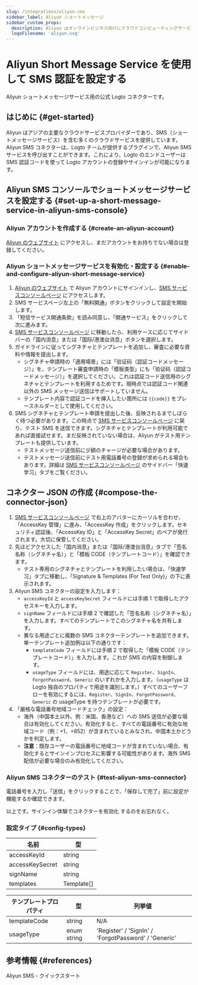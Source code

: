 ```yaml
---
slug: /integrations/aliyun-sms
sidebar_label: Aliyun ショートメッセージ
sidebar_custom_props:
  description: Aliyun はオンラインビジネス向けにクラウドコンピューティングサービスを提供しています。
  logoFilename: 'aliyun.svg'
---
```



# Aliyun Short Message Service を使用して SMS 認証を設定する

Aliyun ショートメッセージサービス用の公式 Logto コネクターです。

<GuideTip />

## はじめに \{#get-started}

Aliyun はアジアの主要なクラウドサービスプロバイダーであり、SMS（ショートメッセージサービス）を含む多くのクラウドサービスを提供しています。Aliyun SMS コネクターは、Logto チームが提供するプラグインで、Aliyun SMS サービスを呼び出すことができます。これにより、Logto のエンドユーザーは SMS 認証コードを使って Logto アカウントの登録やサインインが可能になります。

## Aliyun SMS コンソールでショートメッセージサービスを設定する \{#set-up-a-short-message-service-in-aliyun-sms-console}

### Aliyun アカウントを作成する \{#create-an-aliyun-account}

[Aliyun のウェブサイト](https://cn.aliyun.com/) にアクセスし、まだアカウントをお持ちでない場合は登録してください。

### Aliyun ショートメッセージサービスを有効化・設定する \{#enable-and-configure-aliyun-short-message-service}

1. [Aliyun のウェブサイト](https://cn.aliyun.com/) で Aliyun アカウントにサインインし、[SMS サービスコンソールページ](https://www.aliyun.com/product/sms) にアクセスします。
2. SMS サービスページ左上の「無料開通」ボタンをクリックして設定を開始します。
3. 「短信サービス開通条款」を読み同意し、「開通サービス」をクリックして次に進みます。
4. [SMS サービスコンソールページ](https://dysms.console.aliyun.com/overview) に移動したら、利用ケースに応じてサイドバーの「国内消息」または「国际/港澳台消息」ボタンを選択します。
5. ガイドラインに従ってシグネチャとテンプレートを追加し、審査に必要な資料や情報を提出します。
   - シグネチャ申請時の「適用場景」には「验证码（認証コードメッセージ）」を、テンプレート審査申請時の「模板类型」にも「验证码（認証コードメッセージ）」を選択してください。これは認証コード送信用のシグネチャとテンプレートを利用するためです。現時点では認証コード関連以外の SMS メッセージ送信はサポートしていません。
   - テンプレート内容で認証コードを挿入したい箇所には `{{code}}` をプレースホルダーとして使用してください。
6. SMS シグネチャとテンプレート申請を提出した後、反映されるまでしばらく待つ必要があります。この時点で [SMS サービスコンソールページ](https://dysms.console.aliyun.com/overview) に戻り、テスト SMS を送信できます。シグネチャとテンプレートが利用可能であれば直接試せます。まだ反映されていない場合は、Aliyun がテスト用テンプレートも提供しています。
   - テストメッセージ送信前に少額のチャージが必要な場合があります。
   - テストメッセージ送信前にテスト用電話番号の登録が求められる場合もあります。詳細は [SMS サービスコンソールページ](https://dysms.console.aliyun.com/overview) のサイドバー「快速学习」タブをご覧ください。

## コネクター JSON の作成 \{#compose-the-connector-json}

1. [SMS サービスコンソールページ](https://dysms.console.aliyun.com/overview) で右上のアバターにカーソルを合わせ、「AccessKey 管理」に進み、「AccessKey 作成」をクリックします。セキュリティ認証後、「AccessKey ID」と「AccessKey Secret」のペアが発行されます。大切に保管してください。
2. 先ほどアクセスした「国内消息」または「国际/港澳台消息」タブで「签名名称（シグネチャ名）」と「模板 CODE（テンプレートコード）」を確認できます。
   - テスト専用のシグネチャとテンプレートを利用したい場合は、「快速学习」タブに移動し、「Signature & Templates (For Test Only)」の下に表示されます。
3. Aliyun SMS コネクターの設定を入力します：
   - `accessKeyId` と `accessKeySecret` フィールドには手順 1 で取得したアクセスキーを入力します。
   - `signName` フィールドには手順 2 で確認した「签名名称（シグネチャ名）」を入力します。すべてのテンプレートでこのシグネチャ名を共有します。
   - 異なる用途ごとに複数の SMS コネクターテンプレートを追加できます。単一テンプレート追加例は以下の通りです：
     - `templateCode` フィールドには手順 2 で取得した「模板 CODE（テンプレートコード）」を入力します。これが SMS の内容を制御します。
     - `usageType` フィールドには、用途に応じて `Register`、`SignIn`、`ForgotPassword`、`Generic` のいずれかを入力します。（`usageType` は Logto 独自のプロパティで用途を識別します。）すべてのユーザーフローを有効にするには、`Register`、`SignIn`、`ForgotPassword`、`Generic` の usageType を持つテンプレートが必要です。
4. 「厳格な電話番号地域コードチェック」の設定：
   - 海外（中国本土以外、例：米国、香港など）への SMS 送信が必要な場合は有効化してください。有効化すると、すべての電話番号に有効な地域コード（例：+1、+852）が含まれているとみなされ、中国本土かどうかを判定します。
   - **注意**：既存ユーザーの電話番号に地域コードが含まれていない場合、有効化するとサインインプロセスに影響する可能性があります。海外 SMS 配信が必要な場合のみ有効化してください。

### Aliyun SMS コネクターのテスト \{#test-aliyun-sms-connector}

電話番号を入力し「送信」をクリックすることで、「保存して完了」前に設定が機能するか確認できます。

以上です。<MainSiteUrl href="/connectors/sms-connectors/#enable-phone-number-sign-up-or-sign-in">サインイン体験でコネクターを有効化</MainSiteUrl> するのをお忘れなく。

### 設定タイプ \{#config-types}

| 名前            | 型         |
| --------------- | ---------- |
| accessKeyId     | string     |
| accessKeySecret | string     |
| signName        | string     |
| templates       | Template[] |

| テンプレートプロパティ | 型          | 列挙値                                               |
| ---------------------- | ----------- | ---------------------------------------------------- |
| templateCode           | string      | N/A                                                  |
| usageType              | enum string | 'Register' / 'SignIn' / 'ForgotPassword' / 'Generic' |

## 参考情報 \{#references}

<Url href="https://dysms.console.aliyun.com/quickstart">Aliyun SMS - クイックスタート</Url>
